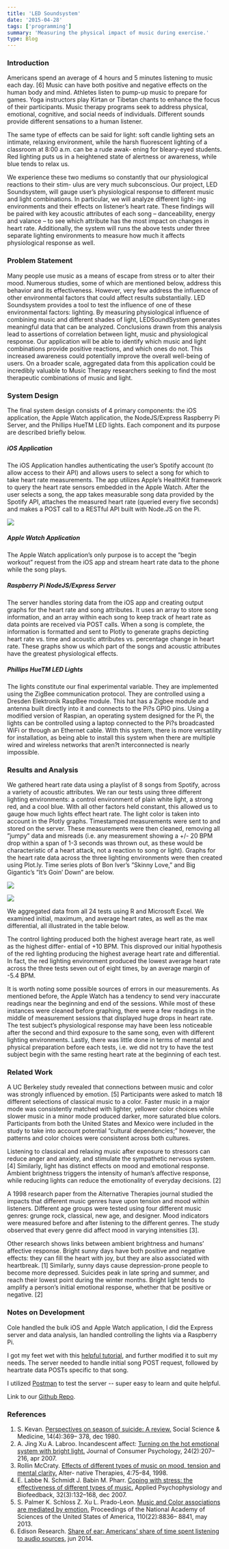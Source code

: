```yaml
---
title: 'LED Soundsystem'
date: '2015-04-28'
tags: ['programming']
summary: 'Measuring the physical impact of music during exercise.'
type: Blog
---
```


### Introduction

Americans spend an average of 4 hours and 5 minutes listening to music each day. [6] Music can have both positive and negative effects on the human body and mind. Athletes listen to pump-up music to prepare for games. Yoga instructors play Kirtan or Tibetan chants to enhance the focus of their participants. Music therapy programs seek to address physical, emotional, cognitive, and social needs of individuals. Different sounds provide different sensations to a human listener.

The same type of effects can be said for light: soft candle lighting sets an intimate, relaxing environment, while the harsh fluorescent lighting of a classroom at 8:00 a.m. can be a rude awak- ening for bleary-eyed students. Red lighting puts us in a heightened state of alertness or awareness, while blue tends to relax us.

We experience these two mediums so constantly that our physiological reactions to their stim- ulus are very much subconscious. Our project, LED Soundsystem, will gauge user’s physiological response to different music and light combinations. In particular, we will analyze different light- ing environments and their effects on listener’s heart rate. These findings will be paired with key acoustic attributes of each song – danceability, energy and valance – to see which attribute has the most impact on changes in heart rate. Additionally, the system will runs the above tests under three separate lighting environments to measure how much it affects physiological response as well.

### Problem Statement

Many people use music as a means of escape from stress or to alter their mood. Numerous studies, some of which are mentioned below, address this behavior and its effectiveness. However, very few address the influence of other environmental factors that could affect results substantially. LED Soundsystem provides a tool to test the influence of one of these environmental factors: lighting. By measuring physiological influence of combining music and different shades of light, LEDSoundSystem generates meaningful data that can be analyzed. Conclusions drawn from this analysis lead to assertions of correlation between light, music and physiological response. Our application will be able to identify which music and light combinations provide positive reactions, and which ones do not. This increased awareness could potentially improve the overall well-being of users. On a broader scale, aggregated data from this application could be incredibly valuable to Music Therapy researchers seeking to find the most therapeutic combinations of music and light.

### System Design

The final system design consists of 4 primary components: the iOS application, the Apple Watch application, the NodeJS/Express Raspberry Pi Server, and the Phillips HueTM LED lights. Each component and its purpose are described briefly below.

##### iOS Application

The iOS Application handles authenticating the user’s Spotify account (to allow access to their API) and allows users to select a song for which to take heart rate measurements. The app utilizes Apple’s HealthKit framework to query the heart rate sensors embedded in the Apple Watch. After the user selects a song, the app takes measurable song data provided by the Spotify API, attaches the measured heart rate (queried every five seconds) and makes a POST call to a RESTful API built with Node.JS on the Pi.

![](/static/images/led-soundsystem/images/blockdiagram.png)

##### Apple Watch Application

The Apple Watch application’s only purpose is to accept the ”begin workout” request from the iOS app and stream heart rate data to the phone while the song plays.

##### Raspberry Pi NodeJS/Express Server

The server handles storing data from the iOS app and creating output graphs for the heart rate and song attributes. It uses an array to store song information, and an array within each song to keep track of heart rate as data points are received via POST calls. When a song is complete, the information is formatted and sent to Plotly to generate graphs depicting heart rate vs. time and acoustic attributes vs. percentage change in heart rate. These graphs show us which part of the songs and acoustic attributes have the greatest physiological effects.

##### Phillips HueTM LED Lights

The lights constitute our final experimental variable. They are implemented using the ZigBee communication protocol. They are controlled using a Dresden Elektronik RaspBee module. This hat has a Zigbee module and antenna built directly into it and connects to the Pi?s GPIO pins. Using a modified version of Raspian, an operating system designed for the Pi, the lights can be controlled using a laptop connected to the Pi?s broadcasted WiFi or through an Ethernet cable. With this system, there is more versatility for installation, as being able to install this system when there are multiple wired and wireless networks that aren?t interconnected is nearly impossible.

### Results and Analysis

We gathered heart rate data using a playlist of 8 songs from Spotify, across a variety of acoustic attributes. We ran our tests using three different lighting environments: a control environment of plain white light, a strong red, and a cool blue. With all other factors held constant, this allowed us to gauge how much lights effect heart rate. The light color is taken into account in the Plotly graphs. Timestamped measurements were sent to and stored on the server. These measurements were then cleaned, removing all ”jumpy” data and misreads (i.e. any measurement showing a +/- 20 BPM drop within a span of 1-3 seconds was thrown out, as these would be characteristic of a heart attack, not a reaction to song or light). Graphs for the heart rate data across the three lighting environments were then created using Plot.ly. Time series plots of Bon Iver’s ”Skinny Love,” and Big Gigantic’s ”It’s Goin’ Down” are below.

![](/static/images/led-soundsystem/images/goodtimeseries.png)

![](/static/images/led-soundsystem/images/itsgoindown.png)

We aggregated data from all 24 tests using R and Microsoft Excel. We examined initial, maximum, and average heart rates, as well as the max differential, all illustrated in the table below.

The control lighting produced both the highest average heart rate, as well as the highest differ- ential of +10 BPM. This disproved our initial hypothesis of the red lighting producing the highest average heart rate and differential. In fact, the red lighting environment produced the lowest average heart rate across the three tests seven out of eight times, by an average margin of -5.4 BPM.

It is worth noting some possible sources of errors in our measurements. As mentioned before, the Apple Watch has a tendency to send very inaccurate readings near the beginning and end of the sessions. While most of these instances were cleaned before graphing, there were a few readings in the middle of measurement sessions that displayed huge drops in heart rate. The test subject’s physiological response may have been less noticeable after the second and third exposure to the same song, even with different lighting environments. Lastly, there was little done in terms of mental and physical preparation before each tests, i.e. we did not try to have the test subject begin with the same resting heart rate at the beginning of each test.

### Related Work

A UC Berkeley study revealed that connections between music and color was strongly influenced by emotion. [5] Participants were asked to match 18 different selections of classical music to a color. Faster music in a major mode was consistently matched with lighter, yellower color choices while slower music in a minor mode produced darker, more saturated blue colors. Participants from both the United States and Mexico were included in the study to take into account potential ”cultural dependencies;” however, the patterns and color choices were consistent across both cultures.

Listening to classical and relaxing music after exposure to stressors can reduce anger and anxiety, and stimulate the sympathetic nervous system. [4] Similarly, light has distinct effects on mood and emotional response. Ambient brightness triggers the intensity of human’s affective response, while reducing lights can reduce the emotionality of everyday decisions. [2]

A 1998 research paper from the Alternative Therapies journal studied the impacts that different music genres have upon tension and mood within listeners. Different age groups were tested using four different music genres: grunge rock, classical, new age, and designer. Mood indicators were measured before and after listening to the different genres. The study observed that every genre did affect mood in varying intensities [3].

Other research shows links between ambient brightness and humans’ affective response. Bright sunny days have both positive and negative effects: they can fill the heart with joy, but they are also associated with heartbreak. [1] Similarly, sunny days cause depression-prone people to become more depressed. Suicides peak in late spring and summer, and reach their lowest point during the winter months. Bright light tends to amplify a person’s initial emotional response, whether that be positive or negative. [2]

### Notes on Development

Cole handled the bulk iOS and Apple Watch application, I did the Express server and data analysis, Ian handled controlling the lights via a Raspberry Pi.

I got my feet wet with this [helpful tutorial](http://blog.modulus.io/nodejs-and-express-create-rest-api), and further modified it to suit my needs. The server needed to handle initial song POST request, followed by heartrate data POSTs specific to that song.

I utilized [Postman](https://www.getpostman.com/) to test the server -- super easy to learn and quite helpful.

Link to our [Github Repo](https://github.com/LEDSoundsystem).

### References

1. S. Kevan. [Perspectives on season of suicide: A review.](http://www.sciencedirect.com/science/article/pii/0160800280900052) Social Science & Medicine, 14(4):369– 378, dec 1980.
2. A. Jing Xu A. Labroo. Incandescent affect: [Turning on the hot emotional system with bright light.](http://www.sciencedirect.com/science/article/pii/S1057740813001174) Journal of Consumer Psychology, 24(2):207–216, apr 2007.
3. Rollin McCraty. [Effects of different types of music on mood, tension and mental clarity.](http://www.hartfocus.nl/UserFiles/Image/Music_Mood_Effects.pdf) Alter- native Therapies, 4:75–84, 1998.
4. E. Labbe N. Schmidt J. Babin M. Pharr. [Coping with stress: the effectiveness of different types of music.](http://link.springer.com/article/10.1007/s10484-007-9043-9#/page-1) Applied Psychophysiology and Biofeedback, 32(3):132–168, dec 2007.
5. S. Palmer K. Schloss Z. Xu L. Prado-Leon. [Music and Color associations are mediated by emotion.](http://www.pnas.org/content/110/22/8836) Proceedings of the National Academy of Sciences of the United States of America, 110(22):8836– 8841, may 2013.
6. Edison Research. [Share of ear: Americans’ share of time spent listening to audio sources](http://www.edisonresearch.com/edison-research-conducts-first-ever-share-of-ear-measurement-for-all-forms-of-online-and-offline-audio/), jun 2014.
